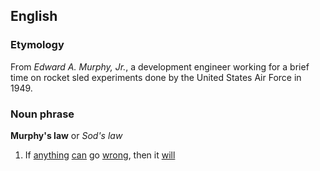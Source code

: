==English==
===Etymology===
From ''Edward A. Murphy, Jr.'', a development engineer working for a brief time on rocket sled experiments done by the United States Air Force in 1949.
===Noun phrase===
{{wikipedia}}
'''Murphy's law''' or ''Sod's law''
#If [[anything]] [[can]] go [[wrong]], then it [[will]]